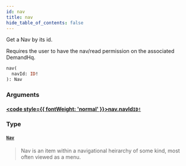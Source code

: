 ```yaml
---
id: nav
title: nav
hide_table_of_contents: false
---
```








Get a Nav by its id.
            
Requires the user to have the nav/read permission on the associated DemandHq.

```graphql
nav(
  navId: ID!
): Nav
```


### Arguments

#### [<code style={{ fontWeight: 'normal' }}>nav.<b>navId</b></code>](#)<Bullet />[`ID!`](/demand/api/graphql-admin/reference/scalars/id) <Badge class="secondary" text="non-null"/> <Badge class="secondary" text="scalar"/>
> 
> 

### Type

#### [`Nav`](/demand/api/graphql-admin/reference/objects/nav) <Badge class="secondary" text="object"/>
> Nav is an item within a navigational heirarchy of some kind, most often viewed as a menu.
> 





